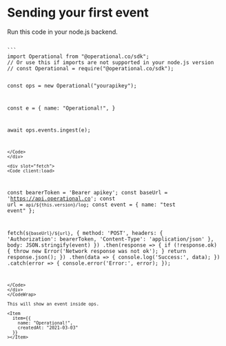 
# Sending your first event

Run this code in your node.js backend.

<CodeWrap client:load>
<div slot="node">
<Code client:load>
```
import Operational from "@operational.co/sdk";
// Or use this if imports are not supported in your node.js version
// const Operational = require("@operational.co/sdk");

const ops = new Operational("yourapikey");

const e = {
  name: "Operational!",
}

await ops.events.ingest(e);
```
</Code>
</div>

<div slot="fetch">
<Code client:load>
```
const bearerToken = 'Bearer apikey';
const baseUrl = 'https://api.operational.co';
const url = `api/${this.version}/log`;
const event = {
  name: "test event"
};

fetch(`${baseUrl}/${url}`, {
  method: 'POST',
  headers: {
    'Authorization': bearerToken,
    'Content-Type': 'application/json'
  },
  body: JSON.stringify(event)
})
.then(response => {
  if (!response.ok) {
    throw new Error('Network response was not ok');
  }
  return response.json();
})
.then(data => {
  console.log('Success:', data);
})
.catch(error => {
  console.error('Error:', error);
});
```
</Code>
</div>
</CodeWrap>

This will show an event inside ops.

<Item
  item={{
    name: "Operational!",
    createdAt: "2021-03-03"
  }}
></Item>
